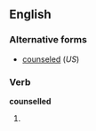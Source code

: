 ==English==

===Alternative forms===
*[[counseled]] (''US'')

===Verb===
'''counselled'''

# {{British|Canadian}} {{past of|counsel}}